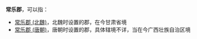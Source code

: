 '''常乐郡'''，可以指：
*[[常乐郡_(北魏)|常乐郡 (北魏)]]，北魏时设置的郡，在今甘肃省境
*[[常乐郡_(唐朝)|常乐郡 (唐朝)]]，唐朝时设置的郡，具体辖境不详，当在今广西壮族自治区境

{{Disambig|C|Cat=三字中国郡名消歧义}}
